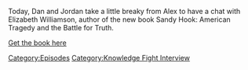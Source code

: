 {{DEFAULTSORT:
    #_EPISODE_0657:Chatting With Elizabeth Williamson
}}{{Episode
    | title           = Chatting With Elizabeth Williamson
    | caption         = Listen to this episode on [https://knowledgefight.libsyn.com/657-chatting-with-elizabeth-williamson Libsyn] [https://open.spotify.com/episode/5AOb2WfvCGF4zN28t3MhUk Spotify], Read the [[Transcript/657: Chatting With Elizabeth Williamson|Unofficial Transcript]]
    | episodeNumber   = 657
    | length          = 01:19:21
    | airDate         = March 8, 2022
    | episodeType     = [[:Category:Knowledge Fight Interview|Knowledge Fight Interview]]
    | previousEpisode = [[656: March 5, 2022]]
    | nextEpisode     = [[658: It's Pretty Easy Being Greene]]
}}

{{Stub}}

Today, Dan and Jordan take a little breaky from Alex to have a chat with Elizabeth Williamson, author of the new book Sandy Hook: American Tragedy and the Battle for Truth.

[https://www.penguinrandomhouse.com/books/624175/sandy-hook-by-elizabeth-williamson/ Get the book here]

[[Category:Episodes]]
[[Category:Knowledge Fight Interview]]
